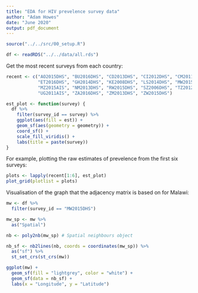 ```yaml
---
title: "EDA for HIV prevelence survey data"
author: "Adam Howes"
date: "June 2020"
output: pdf_document
---
```


```r
source("../../src/00_setup.R")

df <- readRDS("../../data/all.rds")
```

Get the most recent surveys from each country:

```r
recent <- c("AO2015DHS", "BU2016DHS", "CD2013DHS", "CI2012DHS", "CM2011DHS", 
            "ET2016DHS", "GH2014DHS", "KE2008DHS", "LS2014DHS", "MW2015DHS", 
            "MZ2015AIS", "NM2013DHS", "RW2015DHS", "SZ2006DHS", "TZ2012AIS", 
            "UG2011AIS", "ZA2016DHS", "ZM2013DHS", "ZW2015DHS")
```

```r
est_plot <- function(survey) {
  df %>% 
    filter(survey_id == survey) %>%
    ggplot(aes(fill = est)) +
    geom_sf(aes(geometry = geometry)) +
    coord_sf() +
    scale_fill_viridis() +
    labs(title = paste(survey))
}
```

For example, plotting the raw estimates of prevelence from the first six surveys:

```r
plots <- lapply(recent[1:6], est_plot)
plot_grid(plotlist = plots)
```

Visualisation of the graph that the adjacency matrix is based on for Malawi:

```r
mw <- df %>%
  filter(survey_id == "MW2015DHS")

mw_sp <- mw %>% 
  as("Spatial")

nb <- poly2nb(mw_sp) # Spatial neighbours object

nb_sf <- nb2lines(nb, coords = coordinates(mw_sp)) %>%
  as("sf") %>%
  st_set_crs(st_crs(mw))

ggplot(mw) +
  geom_sf(fill = "lightgrey", color = "white") +
  geom_sf(data = nb_sf) +
  labs(x = "Longitude", y = "Latitude") 
```